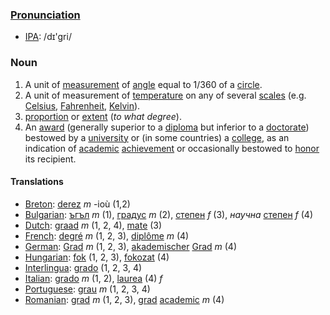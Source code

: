 ===[[Pronunciation]]===
*[[w:IPA|IPA]]: /dɪ'gri/

===Noun===

# A unit of [[measurement]] of [[angle]] equal to 1/360 of a [[circle]].
# A unit of measurement of [[temperature]] on any of several [[scales]] (e.g. [[Celsius]], [[Fahrenheit]], [[Kelvin]]).
# [[proportion]] or [[extent]] (''to what degree'').
# An [[award]] (generally superior to a [[diploma]] but inferior to a [[doctorate]]) bestowed by a [[university]] or (in some countries) a [[college]], as an indication of [[academic]] [[achievement]] or occasionally bestowed to [[honor]] its recipient.

====Translations====

*[[Breton]]: [[derez]] ''m'' -ioù (1,2)
*[[Bulgarian]]: [[ъгъл]] ''m'' (1), [[градус]] ''m'' (2), [[степен]] ''f'' (3), ''научна'' [[степен]] ''f'' (4)
*[[Dutch]]: [[graad]] ''m'' (1, 2, 4), [[mate]] (3)
*[[French]]: [[degré]] ''m'' (1, 2, 3), [[diplôme]] ''m'' (4)
*[[German]]: [[Grad]] ''m'' (1, 2, 3), [[akademischer]] [[Grad]] ''m'' (4)
*[[Hungarian]]: [[fok]] (1, 2, 3), [[fokozat]] (4)
*[[Interlingua]]: [[grado]] (1, 2, 3, 4)
*[[Italian]]: [[grado]] ''m'' (1, 2), [[laurea]] (4) ''f''
*[[Portuguese]]: [[grau]] ''m'' (1, 2, 3, 4)
*[[Romanian]]: [[grad]] ''m'' (1, 2, 3), [[grad]] [[academic]] ''m'' (4)